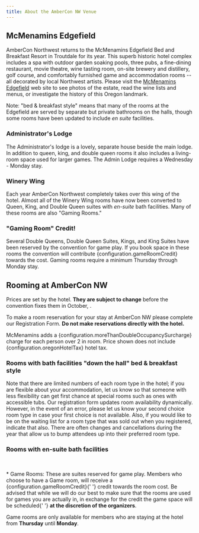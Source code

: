 ```yaml
---
title: About the AmberCon NW Venue
---
```



## McMenamins Edgefield

AmberCon Northwest returns to the McMenamins Edgefield Bed and Breakfast
Resort in Troutdale for its <AcnwOrdinal/> year. This superb historic hotel complex includes a
spa with outdoor garden soaking pools, three pubs, a fine-dining
restaurant, movie theatre, wine tasting room, on-site brewery and distillery,
golf course, and comfortably furnished game and accommodation rooms -- all
decorated by local Northwest artists. Please visit the
[McMenamins Edgefield](https://www.mcmenamins.com/edgefield)
web site to see photos of the estate, read the wine lists and menus, or
investigate the history of this Oregon landmark.

Note: "bed & breakfast style" means that many of the rooms
at the Edgefield are served by separate but private bathrooms on the halls,
though some rooms have been updated to include _en suite_ facilities.

### Administrator's Lodge

The Administrator's lodge is a lovely, separate house beside the main
lodge. In addition to queen, king, and double queen rooms it also includes
a living-room space used for larger games. The Admin Lodge requires a
Wednesday - Monday stay.

### Winery Wing

Each year AmberCon Northwest completely takes over this wing of the hotel.
Almost all of the Winery Wing rooms have now been converted to Queen, King,
and Double Queen suites with _en-suite_ bath facilities. Many of these
rooms are also "Gaming Rooms."

### "Gaming Room" Credit!

Several Double Queens, Double Queen Suites, Kings, and King Suites have
been reserved by the convention for game play. If you book space in these rooms
the convention will contribute {configuration.gameRoomCredit} towards the cost.
Gaming rooms require a minimum Thursday through Monday stay.

## Rooming at AmberCon NW

Prices are set by the hotel. **They are subject to change** before the convention fixes
them in October, <ConventionYear/>.

To make a room reservation for your stay at AmberCon NW please complete
our Registration Form. **Do not make reservations directly with the hotel.**

McMenamins adds a {configuration.moreThanDoubleOccupancySurcharge} charge for each person over 2 in
room. Price shown does not include {configuration.oregonHotelTax} hotel tax.

### Rooms with bath facilities "down the hall" bed & breakfast style

Note that there are limited numbers of each room type in the hotel; if you
are flexible about your accommodation, let us know so that someone
with less flexibility can get first chance at special rooms such as ones with
accessible tubs. Our registration form updates room availability dynamically.
However, in the event of an error, please let us know your second choice room
type in case your first choice is not available. Also, if you would like to
be on the waiting list for a room type that was sold out when you registered,
indicate that also. There are often changes and cancellations during the year
that allow us to bump attendees up into their preferred room type.

<RoomsTable type={BathroomType.NoEnSuite}/>

### Rooms with en-suite bath facilities

<RoomsTable type={BathroomType.EnSuite}/>

<br />

<span>*</span> Game Rooms: These are suites reserved for game play.
Members who choose to have a Game room, will receive a {configuration.gameRoomCredit}{' '}
credit towards the room cost.
Be advised that while we will do our best to make sure that the rooms are used for games
you are actually in, in exchange for the credit the game space will be scheduled{' '}
**at the discretion of the organizers**.

Game rooms are only available for members who are staying at the hotel from
**Thursday** until **Monday**.
